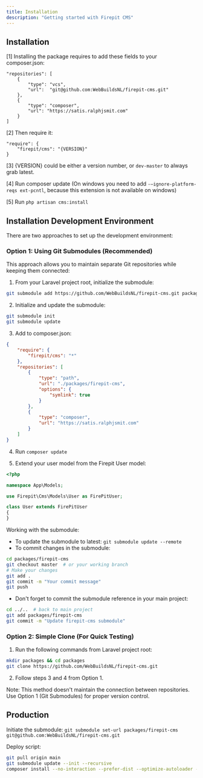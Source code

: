 ```yaml
---
title: Installation
description: "Getting started with Firepit CMS"
---
```


## Installation

[1] Installing the package requires to add these fields to your composer.json:

```
"repositories": [
    {
        "type": "vcs",
        "url":  "git@github.com:WebBuildsNL/firepit-cms.git"
    },
    {
        "type": "composer",
        "url": "https://satis.ralphjsmit.com"
    }
]
```

[2] Then require it:

```
"require": {
    "firepit/cms": "{VERSION}"
}
```

[3] {VERSION} could be either a version number, or `dev-master` to always grab latest.

[4] Run composer update (On windows you need to add `-–ignore-platform-reqs ext-pcntl`, because this extension is not available on windows)

[5] Run `php artisan cms:install`

## Installation Development Environment

There are two approaches to set up the development environment:

### Option 1: Using Git Submodules (Recommended)

This approach allows you to maintain separate Git repositories while keeping them connected:

1. From your Laravel project root, initialize the submodule:
```bash
git submodule add https://github.com/WebBuildsNL/firepit-cms.git packages/firepit-cms
```

2. Initialize and update the submodule:
```bash
git submodule init
git submodule update
```

3. Add to composer.json:
```json
{
    "require": {
        "firepit/cms": "*"
    },
    "repositories": [
        {
            "type": "path",
            "url": "./packages/firepit-cms",
            "options": {
                "symlink": true
            }
        },
        {
            "type": "composer",
            "url": "https://satis.ralphjsmit.com"
        }
    ]
}
```

4. Run `composer update`

5. Extend your user model from the Firepit User model:

```php
<?php

namespace App\Models;

use Firepit\Cms\Models\User as FirePitUser;

class User extends FirePitUser
{
}
```

Working with the submodule:
- To update the submodule to latest: `git submodule update --remote`
- To commit changes in the submodule:
```bash
cd packages/firepit-cms
git checkout master  # or your working branch
# Make your changes
git add .
git commit -m "Your commit message"
git push
  ```
- Don't forget to commit the submodule reference in your main project:
```bash
cd ../..  # back to main project
git add packages/firepit-cms
git commit -m "Update firepit-cms submodule"
  ```

### Option 2: Simple Clone (For Quick Testing)

1. Run the following commands from Laravel project root:
```bash
mkdir packages && cd packages
git clone https://github.com/WebBuildsNL/firepit-cms.git
```

2. Follow steps 3 and 4 from Option 1.

Note: This method doesn't maintain the connection between repositories. Use Option 1 (Git Submodules) for proper version control.

## Production

Initiate the submodule:
`git submodule set-url packages/firepit-cms git@github.com:WebBuildsNL/firepit-cms.git`

Deploy script:

```sh
git pull origin main
git submodule update --init --recursive
composer install --no-interaction --prefer-dist --optimize-autoloader --no-dev
```